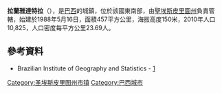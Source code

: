 {{coord|19|53|56|S|41|03|25|W|scale:30000|display=title}}

'''拉蘭雅達特拉'''（{{lang-pt|Laranja da Terra}}），是[[巴西|巴西]]的城鎮，位於該國東南部，由[[聖埃斯皮里圖州|聖埃斯皮里圖州]]負責管轄，始建於1988年5月16日，面積457平方公里，海拔高度150米，2010年人口10,825，人口密度每平方公里23.69人。

==參考資料==
*Brazilian Institute of Geography and Statistics - [https://web.archive.org/web/20070109005631/http://www.ibge.gov.br/cidadesat/default.php]

{{Brazil-geo-stub}}
{{聖埃斯皮里圖州市鎮}}
[[Category:圣埃斯皮里图州市镇|Category:圣埃斯皮里图州市镇]]
[[Category:巴西城市|Category:巴西城市]]
